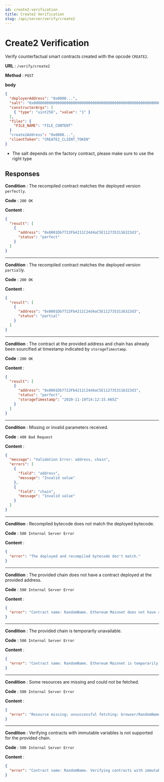 ```yaml
---
id: create2-verification
title: Create2 Verification
slug: /api/server/verify/create2
---
```


# Create2 Verification

Verify counterfactual smart contracts created with the opcode `CREATE2`.

**URL** : `/verify/create2`

**Method** : `POST`

**body**

```json
{
  "deployerAddress": "0x0000...",
  "salt": "0x0000000000000000000000000000000000000000000000000000000000000001",
  "constructorArgs": [
    { "type": "uint256", "value": "1" }
  ],
  "files": {
    "FILE_NAME": "FILE_CONTENT"
  }
  "create2Address": "0x0000...",
  "clientToken": "CREATE2_CLIENT_TOKEN"
}
```

- The salt depends on the factory contract, please make sure to use the right type

## Responses

**Condition** : The recompiled contract matches the deployed version `perfectly`.

**Code** : `200 OK`

**Content** :

```json
{
  "result": [
    {
      "address": "0x0001Db7722Fb4211C24d4aC5E1127353116323d3",
      "status": "perfect"
    }
  ]
}
```

---

**Condition** : The recompiled contract matches the deployed version `partial`ly.

**Code** : `200 OK`

**Content** :

```json
{
  "result": [
    {
      "address": "0x0001Db7722Fb4211C24d4aC5E1127353116323d3",
      "status": "partial"
    }
  ]
}
```

---

**Condition** : The contract at the provided address and chain has already been sourcified at timestamp indicated by `storageTimestamp`.

**Code** : `200 OK`

**Content** :

```json
{
  "result": [
    {
      "address": "0x0001Db7722Fb4211C24d4aC5E1127353116323d3",
      "status": "perfect",
      "storageTimestamp": "2020-11-10T14:12:15.665Z"
    }
  ]
}
```

---

**Condition** : Missing or invalid parameters received.

**Code** : `400 Bad Request`

**Content** :

```json
{
  "message": "Validation Error: address, chain",
  "errors": [
    {
      "field": "address",
      "message": "Invalid value"
    },
    {
      "field": "chain",
      "message": "Invalid value"
    }
  ]
}
```

---

**Condition** : Recompiled bytecode does not match the deployed bytecode.

**Code** : `500 Internal Server Error`

**Content** :

```json
{
  "error": "The deployed and recompiled bytecode don't match."
}
```

---

**Condition** : The provided chain does not have a contract deployed at the provided address.

**Code** : `500 Internal Server Error`

**Content** :

```json
{
  "error": "Contract name: RandomName. Ethereum Mainnet does not have a contract deployed at 0x7c90F0C9Eb46391c93d0545dDF4658d3B8DF1866."
}
```

---

**Condition** : The provided chain is temporarily unavailable.

**Code** : `500 Internal Server Error`

**Content** :

```json
{
  "error": "Contract name: RandomName. Ethereum Mainnet is temporarily unavailable."
}
```

---

**Condition** : Some resources are missing and could not be fetched.

**Code** : `500 Internal Server Error`

**Content** :

```json
{
  "error": "Resource missing; unsuccessful fetching: browser/RandomName.sol"
}
```

---

**Condition** : Verifying contracts with immutable variables is not supported for the provided chain.

**Code** : `500 Internal Server Error`

**Content** :

```json
{
  "error": "Contract name: RandomName. Verifying contracts with immutable variables is not supported for Ethereum Mainnet."
}
```
